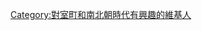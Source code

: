 {{Userbox
  |border-c = #000000
  |border-s = 1
  |id-c     = 
  |id-s     = 12
  |id-fc    = #003399
  |info-s   = 9
  |info-fc  = #008000
  |id       = [[File:Yoshimitsu Ashikaga cropped.jpg|50px]]
  |info     = 這個用戶喜歡[[日本歷史]]，特別是[[室町時代]]以及[[南北朝 (日本)|南北朝時代]]。
}}

[[Category:對室町和南北朝時代有興趣的維基人]]